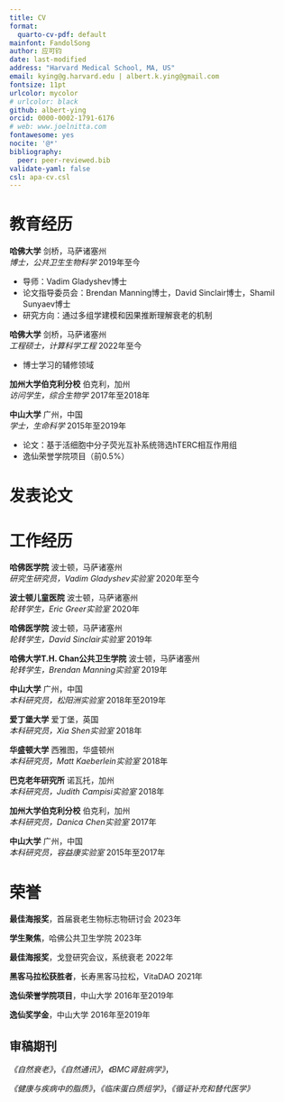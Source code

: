 ```yaml
---
title: CV
format:
  quarto-cv-pdf: default
mainfont: FandolSong
author: 应可钧
date: last-modified
address: "Harvard Medical School, MA, US"
email: kying@g.harvard.edu | albert.k.ying@gmail.com
fontsize: 11pt
urlcolor: mycolor
# urlcolor: black
github: albert-ying
orcid: 0000-0002-1791-6176
# web: www.joelnitta.com
fontawesome: yes
nocite: '@*'
bibliography: 
  peer: peer-reviewed.bib
validate-yaml: false
csl: apa-cv.csl
---
```


# 教育经历
\hrule

**哈佛大学** \hfill 剑桥，马萨诸塞州  
*博士，公共卫生生物科学* \hfill 2019年至今

\vspace{-0.5\baselineskip}
- 导师：Vadim Gladyshev博士
- 论文指导委员会：Brendan Manning博士，David Sinclair博士，Shamil Sunyaev博士
- 研究方向：通过多组学建模和因果推断理解衰老的机制

**哈佛大学** \hfill 剑桥，马萨诸塞州  
*工程硕士，计算科学工程* \hfill 2022年至今

\vspace{-0.5\baselineskip}
- 博士学习的辅修领域

**加州大学伯克利分校** \hfill 伯克利，加州  
*访问学生，综合生物学* \hfill 2017年至2018年

**中山大学** \hfill 广州，中国  
*学士，生命科学* \hfill 2015年至2019年

\vspace{-0.5\baselineskip}
- 论文：基于活细胞中分子荧光互补系统筛选hTERC相互作用组
- 逸仙荣誉学院项目（前0.5%）

# 发表论文
\hrule
\vspace{0.2cm}

::: {#refs-peer}
:::

# 工作经历
\hrule

**哈佛医学院** \hfill 波士顿，马萨诸塞州  
*研究生研究员，Vadim Gladyshev实验室* \hfill 2020年至今

**波士顿儿童医院** \hfill 波士顿，马萨诸塞州  
*轮转学生，Eric Greer实验室* \hfill 2020年

**哈佛医学院** \hfill 波士顿，马萨诸塞州  
*轮转学生，David Sinclair实验室* \hfill 2019年

**哈佛大学T.H. Chan公共卫生学院** \hfill 波士顿，马萨诸塞州  
*轮转学生，Brendan Manning实验室* \hfill 2019年

**中山大学** \hfill 广州，中国  
*本科研究员，松阳洲实验室* \hfill 2018年至2019年

**爱丁堡大学** \hfill 爱丁堡，英国  
*本科研究员，Xia Shen实验室* \hfill 2018年

**华盛顿大学** \hfill 西雅图，华盛顿州  
*本科研究员，Matt Kaeberlein实验室* \hfill 2018年

**巴克老年研究所** \hfill 诺瓦托，加州  
*本科研究员，Judith Campisi实验室* \hfill 2018年

**加州大学伯克利分校** \hfill 伯克利，加州  
*本科研究员，Danica Chen实验室* \hfill 2017年

**中山大学** \hfill 广州，中国  
*本科研究员，容益康实验室* \hfill 2015年至2017年

# 荣誉
\hrule

**最佳海报奖**，首届衰老生物标志物研讨会 \hfill 2023年

**学生聚焦**，哈佛公共卫生学院 \hfill 2023年

**最佳海报奖**，戈登研究会议，系统衰老 \hfill 2022年

**黑客马拉松获胜者**，长寿黑客马拉松，VitaDAO \hfill 2021年

**逸仙荣誉学院项目**，中山大学 \hfill 2016年至2019年

**逸仙奖学金**，中山大学 \hfill 2016年至2019年

## 审稿期刊

*《自然衰老》*，*《自然通讯》*，*《BMC肾脏病学》*，

*《健康与疾病中的脂质》*，*《临床蛋白质组学》*，*《循证补充和替代医学》*
